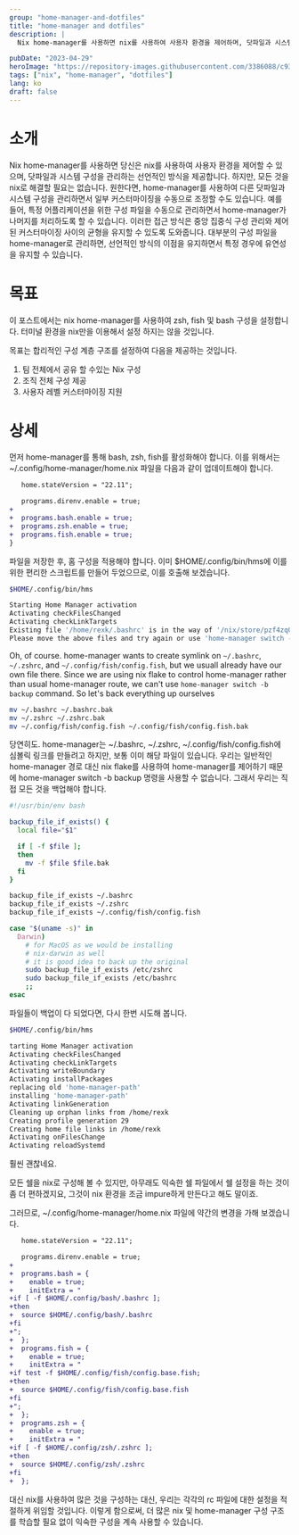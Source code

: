 ```yaml
---
group: "home-manager-and-dotfiles"
title: "home-manager and dotfiles"
description: |
  Nix home-manager를 사용하면 nix를 사용하여 사용자 환경을 제어하며, 닷파일과 시스템 구성을 관리하는 선언적인 방식을 제공합니다. 하지만, 모든 것을 nix로 해결할 필요는 없습니다.

pubDate: "2023-04-29"
heroImage: "https://repository-images.githubusercontent.com/3386088/c9347c80-7b49-11e9-972e-03413da7be7a"
tags: ["nix", "home-manager", "dotfiles"]
lang: ko
draft: false
---
```


# 소개

Nix home-manager를 사용하면 당신은 nix를 사용하여 사용자 환경을 제어할 수 있으며, 닷파일과 시스템 구성을 관리하는 선언적인 방식을 제공합니다. 하지만, 모든 것을 nix로 해결할 필요는 없습니다. 원한다면, home-manager를 사용하여 다른 닷파일과 시스템 구성을 관리하면서 일부 커스터마이징을 수동으로 조정할 수도 있습니다. 예를 들어, 특정 어플리케이션을 위한 구성 파일을 수동으로 관리하면서 home-manager가 나머지를 처리하도록 할 수 있습니다. 이러한 접근 방식은 중앙 집중식 구성 관리와 제어된 커스터마이징 사이의 균형을 유지할 수 있도록 도와줍니다. 대부분의 구성 파일을 home-manager로 관리하면, 선언적인 방식의 이점을 유지하면서 특정 경우에 유연성을 유지할 수 있습니다.


# 목표
이 포스트에서는 nix home-manager를 사용하여 zsh, fish 및 bash 구성을 설정합니다. 
터미널 환경을 nix만을 이용해서 설정 하지는 않을 것입니다.

목표는 합리적인 구성 계층 구조를 설정하여 다음을 제공하는 것입니다.

1. 팀 전체에서 공유 할 수있는 Nix 구성
1. 조직 전체 구성 제공
1. 사용자 레벨 커스터마이징 지원 

# 상세

먼저 home-manager를 통해 bash, zsh, fish를 활성화해야 합니다. 
이를 위해서는 ~/.config/home-manager/home.nix 파일을 다음과 같이 업데이트해야 합니다.

```diff
   home.stateVersion = "22.11";

   programs.direnv.enable = true;
+
+  programs.bash.enable = true;
+  programs.zsh.enable = true;
+  programs.fish.enable = true;
}
```

파일을 저장한 후, 홈 구성을 적용해야 합니다. 이미 $HOME/.config/bin/hms에 이를 위한 편리한 스크립트를 만들어 두었으므로, 이를 호출해 보겠습니다.


```sh
$HOME/.config/bin/hms

Starting Home Manager activation
Activating checkFilesChanged
Activating checkLinkTargets
Existing file '/home/rexk/.bashrc' is in the way of '/nix/store/pzf4zq0ls1lj7jqfch0yf114mw8gn3hj-home-manager-files/.bashrc'
Please move the above files and try again or use 'home-manager switch -b backup' to back up existing files automatically.
```

Oh, of course. home-manager wants to create symlink on  `~/.bashrc`, `~/.zshrc`, and `~/.config/fish/config.fish`,
but we usuall already have our own file there. Since we are using
nix flake to control home-manager rather than usual home-manager route, we can't use
`home-manager switch -b backup` command. So let's back everything up ourselves

```sh
mv ~/.bashrc ~/.bashrc.bak
mv ~/.zshrc ~/.zshrc.bak
mv ~/.config/fish/config.fish ~/.config/fish/config.fish.bak
```

당연히도. home-manager는 ~/.bashrc, ~/.zshrc, ~/.config/fish/config.fish에 심볼릭 링크를 만들려고 하지만, 보통 이미 해당 파일이 있습니다. 우리는 일반적인 home-manager 경로 대신 nix flake를 사용하여 home-manager를 제어하기 때문에 home-manager switch -b backup 명령을 사용할 수 없습니다. 그래서 우리는 직접 모든 것을 백업해야 합니다.


```sh
#!/usr/bin/env bash

backup_file_if_exists() {
  local file="$1"

  if [ -f $file ];
  then
    mv -f $file $file.bak 
  fi
}

backup_file_if_exists ~/.bashrc
backup_file_if_exists ~/.zshrc
backup_file_if_exists ~/.config/fish/config.fish

case "$(uname -s)" in
  Darwin)
    # for MacOS as we would be installing 
    # nix-darwin as well
    # it is good idea to back up the original 
    sudo backup_file_if_exists /etc/zshrc
    sudo backup_file_if_exists /etc/bashrc
    ;;
esac
```

파일들이 백업이 다 되었다면, 다시 한번 시도해 봅니다.


```sh
$HOME/.config/bin/hms

tarting Home Manager activation
Activating checkFilesChanged
Activating checkLinkTargets
Activating writeBoundary
Activating installPackages
replacing old 'home-manager-path'
installing 'home-manager-path'
Activating linkGeneration
Cleaning up orphan links from /home/rexk
Creating profile generation 29
Creating home file links in /home/rexk
Activating onFilesChange
Activating reloadSystemd
```

훨씬 괜찮네요.

모든 쉘을 nix로 구성해 볼 수 있지만, 아무래도 익숙한 쉘 파일에서 쉘 설정을 하는 것이 좀 더 편하겠지요,
그것이 nix 환경을 조금 impure하게 만든다고 해도 말이죠.

그러므로, ~/.config/home-manager/home.nix 파일에 약간의 변경을 가해 보겠습니다.

```diff
   home.stateVersion = "22.11";

   programs.direnv.enable = true;
+
+  programs.bash = {
+    enable = true;
+    initExtra = "
+if [ -f $HOME/.config/bash/.bashrc ];
+then
+  source $HOME/.config/bash/.bashrc
+fi
+";
+  };
+  programs.fish = {
+    enable = true;
+    initExtra = "
+if test -f $HOME/.config/fish/config.base.fish;
+then
+  source $HOME/.config/fish/config.base.fish
+fi
+";
+  };
+  programs.zsh = {
+    enable = true;
+    initExtra = "
+if [ -f $HOME/.config/zsh/.zshrc ];
+then
+  source $HOME/.config/zsh/.zshrc
+fi
+  };
```


대신 nix를 사용하여 많은 것을 구성하는 대신, 우리는 각각의 rc 파일에 대한 설정을 적절하게 위임할 것입니다. 
이렇게 함으로써, 더 많은 nix 및 home-manager 구성 구조를 학습할 필요 없이 익숙한 구성을 계속 사용할 수 있습니다.

